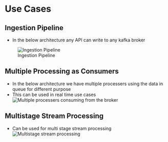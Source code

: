 # Use Cases

## Ingestion Pipeline
* In the below architecture any API can write to any kafka broker

![Ingestion Pipeline](/home/thulasiram/personal/data_engineering/images/kafka_ingestion_pipeline.png)


## Multiple Processing as Consumers
* In the below architecture we have multiple processers using the data in queue for different purpose 
* This can be used in real time use cases
![Multiple processers consuming from the broker](/images/kafka_multiple_processing.png)


## Multistage Stream Processing
* Can be used for multi stage stream processing
![Multistage stream processing](/images/kafka_multistage_processing.png)




